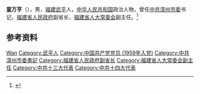 '''童万亨'''（{{bd|1937年|10月|2010年|11月|}}），男，[[福建|福建]][[武平县|武平]]人，[[中华人民共和国|中华人民共和国]]政治人物，曾任[[中共漳州市委|中共漳州市委]]书记，[[福建省人民政府|福建省人民政府]]副省长，[[福建省人大常委会|福建省人大常委会]]副主任。<ref>{{Cite book|title=中华人民共和国职官志|author=何虎生, 李耀东, 向常福主编|publisher=中国社会出版社|year=2003|isbn=9787800883934|location=北京|pages=}}</ref>

== 参考资料 ==
{{reflist}}

{{中国人物小作品}}

{{Authority control}}
{{DEFAULTSORT:Tong童}}
[[Category:童姓|Wan]]
[[Category:武平人|Category:武平人]]
[[Category:中国共产党党员_(1959年入党)|Category:中国共产党党员 (1959年入党)]]
[[Category:中共漳州市委書記|Category:中共漳州市委書記]]
[[Category:福建省人民政府副省长|Category:福建省人民政府副省长]]
[[Category:福建省人大常委会副主任|Category:福建省人大常委会副主任]]
[[Category:中共十三大代表|Category:中共十三大代表]]
[[Category:中共十四大代表|Category:中共十四大代表]]
